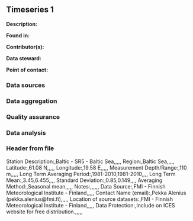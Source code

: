 ## Timeseries 1

**Description:** 


**Found in:**

**Contributor(s):**

**Data steward:**

**Point of contact:**

### Data sources

### Data aggregation

### Quality assurance

### Data analysis

### Header from file
Station Description:,Baltic - SR5 - Baltic Sea,,,,,
Region:,Baltic Sea,,,,,
Latitude:,61.08 N,,,,,
Longitude:,19.58 E,,,,,
Measurement Depth/Range:,110 m,,,,,
Long Term Averaging Period:,1981-2010,1981-2010,,,,
Long Term Mean:,3.45,6.455,,,,
Standard Deviation:,0.85,0.149,,,,
Averaging Method:,Seasonal mean,,,,,
Notes:,,,,,,
Data Source:,FMI - Finnish Meteorological Institute - Finland,,,,,
Contact Name (email):,Pekka Alenius (pekka.alenius@fmi.fi),,,,,
Location of source datasets:,FMI - Finnish Meteorological Institute - Finland,,,,,
Data Protection:,Include on ICES website for free distribution.,,,,,
